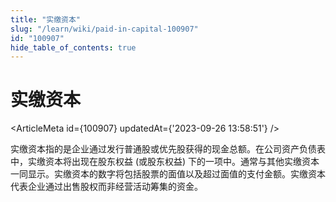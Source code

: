 ```yaml
---
title: "实缴资本"
slug: "/learn/wiki/paid-in-capital-100907"
id: "100907"
hide_table_of_contents: true
---
```



# 实缴资本

<ArticleMeta id={100907} updatedAt={'2023-09-26 13:58:51'} />
<div className='border-solid border-b border-t-0 my-4 border-[var(--ifm-color-gray-300)]' />

实缴资本指的是企业通过发行普通股或优先股获得的现金总额。在公司资产负债表中，实缴资本将出现在股东权益 (或股东权益) 下的一项中。通常与其他实缴资本一同显示。实缴资本的数字将包括股票的面值以及超过面值的支付金额。实缴资本代表企业通过出售股权而非经营活动筹集的资金。
